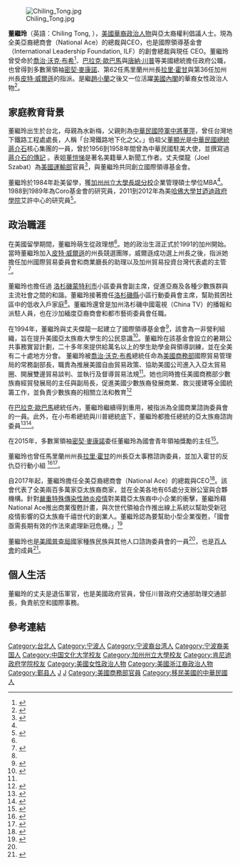 [[File:Chiling_Tong.jpg|thumb]]

'''董繼玲'''（英語：Chiling Tong, {{bd|1958年|||}}），[[美籍華人|美國華裔]][[政治人物|政治人物]]與亞太裔權利倡議人士。現為全美亞裔總商會（National Ace）的總裁與CEO，也是國際領導基金會（International Leadership Foundation, ILF）的創會總裁與現任 CEO。董繼玲曾受命於[[喬治·沃克·布希|喬治·沃克·布希]]<ref name="董繼玲华人精英">{{cite web|url=http://news.xinhuanet.com/overseas/2008-10/06/content_10154642.htm|title=美政壇華人新秀董繼玲：從政是為華人的發展|publisher=[[新华网|新华网]] 来源：[[文汇报_(香港)|文汇报]]|author=駐聯合國記者唐宇華|date=2008年10月6日|accessdate=2013年8月25日|language=zh-hans|deadurl=yes|archiveurl=https://web.archive.org/web/20100617033111/http://news.xinhuanet.com/overseas/2008-10/06/content_10154642.htm|archivedate=2010年6月17日}}</ref>、[[巴拉克·歐巴馬|巴拉克·歐巴馬]]與[[唐納·川普|唐納·川普]]等美國總統擔任政府公職，也曾得到多數黨領袖[[密契·麥康諾|密契·麥康諾]]、第62任馬里蘭州州長[[拉里·霍甘|拉里·霍甘]]與第36任加州州長[[皮特·威爾遜|皮特·威爾遜]]的指派。是繼[[趙小蘭|趙小蘭]]之後又一位活躍[[美國內閣|美國內閣]]的華裔女性政治人物<ref name="董繼玲美国">{{cite web |url=http://chinese.people.com.cn/GB/13595772.html |title=董继玲：在美国培养亚裔领袖 |publisher=[[人民网|人民网]] |author=本报记者 王丕屹，来源：人民网-《人民日报海外版》 |date=2010年12月28日 |accessdate=2013年8月25日 |language=zh-hans |archive-url=https://web.archive.org/web/20131104215526/http://chinese.people.com.cn/GB/13595772.html |archive-date=2013年11月4日 |dead-url=yes }}</ref>。

==家庭教育背景==
董繼玲出生於台北，母親為水新梅，父親則為[[中華民國陸軍|中華民國陸軍]][[中將|中將]][[董萍|董萍]]，曾任台灣地下鐵路工程處處長，人稱「台灣鐵路地下化之父。」伯祖父[[董顯光|董顯光]]是[[中華民國總統|中華民國總統]][[蔣介石|蔣介石]]核心集團的一員，曾於1956到1958年間曾為中華民國駐美大使，並撰寫過[https://www.amazon.com/Chiang-Kai-sheks-Teacher-Ambassador-1911-1958/dp/1420832026 蔣介石的傳記] {{Wayback|url=https://www.amazon.com/Chiang-Kai-sheks-Teacher-Ambassador-1911-1958/dp/1420832026 |date=20210803223438 }}。表姐[[董愷悌|董愷悌]]是著名美籍華人新聞工作者。丈夫傑龍（Joel Szabat）為[[美國運輸部|美國運輸部]]官員<ref name="JS">{{cite web|url=https://www.transportation.gov/administrations/office-policy/joel-szabat|title=Joel Szabat|publisher=U.S. Department of Transportation|author=Staff Writers|date=2015-01-28|accessdate=Aug 4, 2021|language=en|archive-date=2021-07-17|archive-url=https://web.archive.org/web/20210717193645/https://www.transportation.gov/administrations/office-policy/joel-szabat|dead-url=no}}</ref>，與董繼玲共同創立國際領導基金會。

董繼玲於1984年赴美留學，獲[[加州州立大學長堤分校|加州州立大學長堤分校]]企業管理碩士學位MBA<ref name="董繼玲华人精英"/>。1988到1989年為Coro基金會的研究員，2011到2012年為美[[哈佛大學|哈佛大學]][[甘迺迪政府學院|甘迺迪政府學院]]艾許中心的研究員<ref name="Chiling Tong Harvard">{{cite web |url=http://www.ash.harvard.edu/ash/Home/About/Fellows-Scholars/Rajawali/Rajawali-Fellows-Alumni-Folder/Tong-Chiling |title=Tong, Chiling |publisher=HARVARD Kennedy School ASH Center for Democratic Givernance and Innovation |author= |date= |accessdate=2013年8月25日 |language=en |archive-date=2014年12月22日 |archive-url=https://web.archive.org/web/20141222191615/http://www.ash.harvard.edu/ash/Home/About/Fellows-Scholars/Rajawali/Rajawali-Fellows-Alumni-Folder/Tong-Chiling |dead-url=no }}</ref>。

==政治職涯==
在美國留學期間，董繼玲萌生從政理想<ref name="董繼玲华人精英"/>。她的政治生涯正式於1991的加州開始。當時董繼玲加入[[皮特·威爾遜|皮特·威爾遜]]的州長競選團隊，威爾遜成功選上州長之後，指派她擔任加州國際貿易委員會和商業廳長的助理以及加州貿易投資台灣代表處的主管<ref name="Chilling Tong: Passing a leadership torch">{{cite web |url=http://usa.chinadaily.com.cn/a/201406/27/WS5a2faaf9a3108bc8c6728446.html/ |title=Chilling Tong: Passing a leadership torch |last=Cai |first=Chunting |publisher=China Daily USA |date=Jun 27, 2014 |website=China Daily USA |access-date=August 3, 2021 |archive-date=2021-07-22 |archive-url=https://web.archive.org/web/20210722090447/http://usa.chinadaily.com.cn/a/201406/27/WS5a2faaf9a3108bc8c6728446.html |dead-url=no }}</ref>。

董繼玲也擔任過 [[洛杉磯|洛杉磯]][[蒙特利公園|蒙特利市]]小區委員會副主席，促進亞裔及各種少數族群與主流社會之間的和諧。董繼玲接著擔任[[洛杉磯縣|洛杉磯縣]]小區行動委員會主席，幫助貧困社區中的低收入戶家庭<ref name="董繼玲华人精英"/>。董繼玲還曾是加州洛杉磯中國電視（China TV）的播報和派駐人員，也在沙加緬度亞裔商會和都市藝術委員會任職。

在1994年，董繼玲與丈夫傑龍一起建立了國際領導基金會<ref name="ILF">{{cite web|url=https://www.ilfnational.org/chinese-traditional|title=國際領袖基金會簡介/ |publisher=國際領袖基金會 |date=2021 |accessdate=2021年8月4日 |language=zh-hans}}</ref>，該會為一非營利組織，旨在提升美國亞太族裔大學生的公民意識<ref name="Chilling Tong: Passing a leadership torch">{{cite web|url=http://usa.chinadaily.com.cn/a/201406/27/WS5a2faaf9a3108bc8c6728446.html/ |title=Chilling Tong: Passing a leadership torch |last=Cai |first=Chunting |publisher=China Daily USA |date=Jun 27, 2014 |website=China Daily USA |access-date=August 3, 2021}}</ref>。董繼玲在該基金會設立的暑期公共事務實習計劃，二十多年來提供給萬名以上的學生助學金與領導訓練，並在全美有二十處地方分會。
董繼玲被[[喬治·沃克·布希|喬治·沃克·布希]]總統任命為[[美國商務部|美國商務部]]國際貿易管理局的常務副部長，職責為推展美國自由貿易政策、協助美國公司進入入亞太貿易圈、開展雙邊貿易談判、並執行及督導貿易法規<ref name="董繼玲华人精英"/>。她也同時擔任美國商務部少數族裔經貿發展局的主任與副局長，促進美國少數族裔發展商業、救災援建等全國統籌工作，並負責少數族裔的相關立法和教育<ref name="CENSUSB">{{cite web |url=https://www.census.gov/newsroom/bios/tong-chiling.html |title=Chiling Tong |publisher=United States Census Bureau |date=2019-08-28 |accessdate=2021年8月4日 |archive-date=2021-07-30 |archive-url=https://web.archive.org/web/20210730113725/https://www.census.gov/newsroom/bios/tong-chiling.html |dead-url=no }}</ref>

在[[巴拉克·歐巴馬|巴拉克·歐巴馬]]總統任內，董繼玲繼續得到重用，被指派為全國商業諮詢委員會的一員。此外，在小布希總統與川普總統底下，董繼玲都擔任總統的亞太族裔諮詢委員<ref name = "daily post">{{cite website |author=Daily Post Staff |title=2 former Guam officials inducted into Trump’s Advisory Commission on Asian Americans and Pacific Islanders |url=https://www.congress.gov/congressional-record/2015/5/21 |publisher=The Guam Daily Post |date=Jan 30, 2020 |access-date=2021-08-04 |archive-date=2021-07-19 |archive-url=https://web.archive.org/web/20210719151823/https://www.congress.gov/congressional-record/2015/5/21 |dead-url=no }}</ref><ref name = "DJT">{{cite website |author=Staff Writers |title=Digest of Other White House Announcements |url=https://www.govinfo.gov/content/pkg/DCPD-2019DIGEST/pdf/DCPD-2019DIGEST.pdf |publisher=Administration of Donald J. Trump |date=Dec 31, 2019 |access-date=2021-08-04 |archive-date=2020-06-22 |archive-url=https://web.archive.org/web/20200622191551/https://www.govinfo.gov/content/pkg/DCPD-2019DIGEST/pdf/DCPD-2019DIGEST.pdf |dead-url=no }}</ref>。

在2015年，多數黨領袖[[密契·麥康諾|密契·麥康諾]]委任董繼玲為國會青年領袖獎勵的主任<ref name="Congress Award">{{cite journal |author=Staff Writers |date=May 21, 2015 |title=Daily Digest |url=https://www.congress.gov/congressional-record/2015/5/21 |journal=Congressional Record |volume=161 |7= |issue==No.79 |access-date=2021-08-04 |archive-date=2021-07-19 |archive-url=https://web.archive.org/web/20210719151823/https://www.congress.gov/congressional-record/2015/5/21 |dead-url=no }}</ref>。

董繼玲也曾任馬里蘭州州長[[拉里·霍甘|拉里·霍甘]]的州長亞太事務諮詢委員，並加入霍甘的反仇亞行動小組
<ref name="Maryland1">{{cite web |url=https://goci.maryland.gov/governors-commission-on-asian-pacific-american-affairs/ |author=Staff Writers |title=Governor's Commission on Asian Pacific American Affairs |publisher=The Maryland Governor's Office of Community Initiatives |date=2018 |accessdate=2021年8月4日 |archive-date=2022年1月20日 |archive-url=https://web.archive.org/web/20220120151329/https://goci.maryland.gov/governors-commission-on-asian-pacific-american-affairs/ |dead-url=no }}</ref><ref name="Maryland2">{{cite web |url=https://governor.maryland.gov/asian-american-hate-crimes-workgroup/ |author=Staff Writers |title=Asian American Hate Crimes Workgroup |publisher=The Office of Governor Larry Hogan |accessdate=2021年8月4日 |archive-date=2022年1月6日 |archive-url=https://web.archive.org/web/20220106053433/https://governor.maryland.gov/asian-american-hate-crimes-workgroup/ |dead-url=no }}</ref>。

自2017年起，董繼玲擔任全美亞裔總商會（National Ace）的總裁與CEO<ref name="FORBES1">{{cite web |url=https://www.forbes.com/sites/rhettbuttle/2020/08/11/conversation-with-chiling-tong-asian-pacific-islander-american-chamber-of-commerce-and-entrepreneurship/?sh=7815239a4e57 |title=A Conversation With Chiling Tong, President And CEO Of Asian/Pacific Islander American Chamber of Commerce and Entrepreneurship |last=Buttle |first=Rhett |publisher=Forbes |date=2020-08-11 |accessdate=2021年8月4日 |archive-date=2021-08-04 |archive-url=https://web.archive.org/web/20210804234755/https://www.forbes.com/sites/rhettbuttle/2020/08/11/conversation-with-chiling-tong-asian-pacific-islander-american-chamber-of-commerce-and-entrepreneurship/?sh=7815239a4e57 |dead-url=no }}</ref>。該會代表了全美兩百多萬家亞太族裔商家，並在全美各地有65處分支辦公室與合夥機構。針對[[嚴重特殊傳染性肺炎疫情|嚴重特殊傳染性肺炎疫情]]對美籍亞太族裔中小企業的衝擊，董繼玲藉National Ace推出商業復甦計畫，與次世代領袖合作推出線上系統以幫助受新冠疫情影響的亞太族裔千禧世代的創業人。董繼玲認為要幫助小型企業復甦，「國會亟需長期有效的作法來處理新冠危機。」<ref>{{cite web |url=https://global.chinadaily.com.cn/a/202102/11/WS6024b558a31024ad0baa8b8e.html |title=Asian American businesses especially hard hit |last=Jun |first=Chang |publisher=China Daily |date=Feb 11, 2021 |website=chinadaily.com.cn |access-date=August 3, 2021 |archive-date=2021-07-17 |archive-url=https://web.archive.org/web/20210717193652/https://global.chinadaily.com.cn/a/202102/11/WS6024b558a31024ad0baa8b8e.html |dead-url=no }}</ref>

董繼玲也是[[美國普查局|美國普查局]]國家種族民族與其他人口諮詢委員會的一員<ref name="CENSUSB"/>，也是[[百人會|百人會]]的成員<ref>{{cite web |url= https://www.committee100.org/press_release/announcing-chiling-tong-joins-as-newest-member-of-committee-of-100/ |title= ANNOUNCING: Chiling Tong Joins as Newest Member of Committee of 100 |publisher= Committee of 100 |date= 2019 |access-date= August 3, 2021 |archive-date= 2021-07-19 |archive-url= https://web.archive.org/web/20210719151819/https://www.committee100.org/press_release/announcing-chiling-tong-joins-as-newest-member-of-committee-of-100/ |dead-url= no }}</ref>。

==個人生活==
董繼玲的丈夫{{link-en|傑龍|Joel Szabat}}是退伍軍官，也是美國政府官員，曾任川普政府交通部助理交通部長，負責航空和國際事務。

==參考連結==
{{reflist}}

{{Authority control}}

{{DEFAULTSORT:D}}
[[Category:台北人|Category:台北人]]
[[Category:宁波人|Category:宁波人]]
[[Category:宁波裔台湾人|Category:宁波裔台湾人]]
[[Category:宁波裔美国人|Category:宁波裔美国人]]
[[Category:中国文化大学校友|Category:中国文化大学校友]]
[[Category:加州州立大學校友|Category:加州州立大學校友]]
[[Category:肯尼迪政府学院校友|Category:肯尼迪政府学院校友]]
[[Category:美國女性政治人物|Category:美國女性政治人物]]
[[Category:美國浙江裔政治人物|Category:美國浙江裔政治人物]]
[[Category:鄞县人|Category:鄞县人]]
[[Category:董显光家族|J]]
[[Category:董姓|J]]
[[Category:美國商務部官員|Category:美國商務部官員]]
[[Category:移民美國的中華民國人|Category:移民美國的中華民國人]]